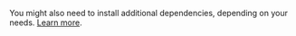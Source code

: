 You might also need to install additional dependencies, depending on your needs. [Learn more](/api-reference/ingest/ingest-dependencies).